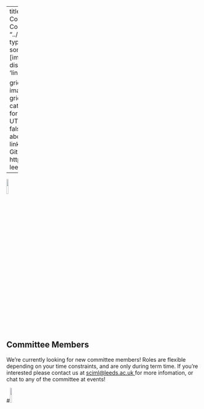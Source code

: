 
---
title: "Sciml Leeds Committee"
listing: 
  id: Commitee
  contents: "../people/*/**.qmd"
  type: grid
  sort: false
  sort-ui: false
  fields: [image, title,links]
  field-display-names: 
      links: 'links:'

  grid-item-align: center
  image-height: 220px
  grid-columns: 4
  include:
    categories: "committee"
format: 
  html:
    encoding: UTF-8
anchor-sections: false
page-layout: full
about:
  template: jolla
  links:
    - icon: github
      text: Github
      href: https://github.com/sciml-leeds/
---

![](../images/logo_final.png){width=10% fig-align="center"}

## Committee Members

We're currently looking for new committee members! Roles are flexible depending on your time constraints, and are only during term time. If you're interested please contact us at <a href= "mailto: sciml@leeds.ac.uk"> sciml@leeds.ac.uk </a> for more infomation, or chat to any of the committee at events!

::: {#Commitee}
:::

#![](../images/logo_final.png){width=10% fig-align="center"}
